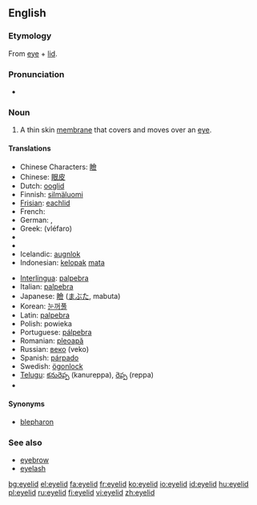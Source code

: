 ==English==

===Etymology===
From [[eye]] + [[lid]].

===Pronunciation===
*{{audio|en-us-eyelid.ogg|Audio (US)}}

===Noun===
{{en-noun}}

# {{anatomy}} A thin skin [[membrane]] that covers and moves over an [[eye]].

====Translations====
{{top}}
*Chinese Characters: [[瞼]]
*Chinese: [[眼皮]]
*Dutch: [[ooglid]] {{n}}
*Finnish: [[silmäluomi]]
*[[Frisian]]: [[eachlid]] {{n}}
*French: {{t|fr|paupière|f}}
*German: {{t|de|Augenlid|n}}, {{t|de|Lid|n}}
*Greek: {{t|el|βλέφαρο|n}} (vléfaro)
*{{trreq|Hebrew}}
*{{trreq|Hungarian}}
*Icelandic: [[augnlok]] {{n}}
*Indonesian: [[kelopak]] [[mata]]
{{mid}}
*[[Interlingua]]: [[palpebra#Indonesian|palpebra]]
*Italian: [[palpebra#Italian|palpebra]] {{f}}
*Japanese: [[瞼]] ([[まぶた]], mabuta)
*Korean: [[눈꺼풀]]
*Latin: [[palpebra#Latin|palpebra]]
*Polish: powieka {{f}}
*Portuguese: [[pálpebra]] {{f}}
*Romanian: [[pleoapă]] {{f}}
*Russian: [[веко]] {{n}} (veko)
*Spanish: [[párpado]]
*Swedish: [[ögonlock]] {{n}}
*[[Telugu]]: [[కనురెప్ప]] (kanureppa), [[రెప్ప]] (reppa)
*{{trreq|Turkish}}
{{bottom}}

====Synonyms====
* [[blepharon]]

===See also===
*[[eyebrow]]
*[[eyelash]]

[[bg:eyelid]]
[[el:eyelid]]
[[fa:eyelid]]
[[fr:eyelid]]
[[ko:eyelid]]
[[io:eyelid]]
[[id:eyelid]]
[[hu:eyelid]]
[[pl:eyelid]]
[[ru:eyelid]]
[[fi:eyelid]]
[[vi:eyelid]]
[[zh:eyelid]]